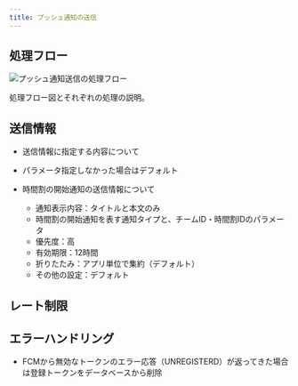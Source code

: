 ```yaml
---
title: プッシュ通知の送信
---
```


## 処理フロー

![プッシュ通知送信の処理フロー](send-push-notification.drawio.png)

処理フロー図とそれぞれの処理の説明。

## 送信情報

- 送信情報に指定する内容について
- パラメータ指定しなかった場合はデフォルト

- 時間割の開始通知の送信情報について
  - 通知表示内容：タイトルと本文のみ
  - 時間割の開始通知を表す通知タイプと、チームID・時間割IDのパラメータ
  - 優先度：高
  - 有効期限：12時間
  - 折りたたみ：アプリ単位で集約（デフォルト）
  - その他の設定：デフォルト

## レート制限

## エラーハンドリング

- FCMから無効なトークンのエラー応答（UNREGISTERD）が返ってきた場合は登録トークンをデータベースから削除
